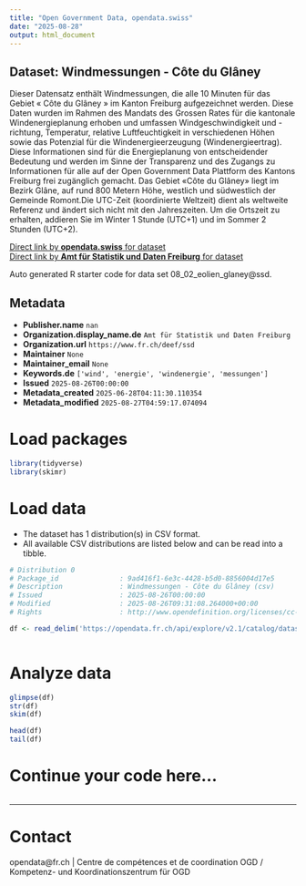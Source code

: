 ```yaml
---
title: "Open Government Data, opendata.swiss"
date: "2025-08-28"
output: html_document
---
```


## Dataset: Windmessungen - Côte du Glâney

Dieser Datensatz enthält Windmessungen, die alle 10 Minuten für das Gebiet « Côte du Glâney » im Kanton Freiburg aufgezeichnet werden. Diese Daten wurden im Rahmen des Mandats des Grossen Rates für die kantonale Windenergieplanung erhoben und umfassen Windgeschwindigkeit und -richtung, Temperatur, relative Luftfeuchtigkeit in verschiedenen Höhen sowie das Potenzial für die Windenergieerzeugung (Windenergieertrag). Diese Informationen sind für die Energieplanung von entscheidender Bedeutung und werden im Sinne der Transparenz und des Zugangs zu Informationen für alle auf der Open Government Data Plattform des Kantons Freiburg frei zugänglich gemacht. Das Gebiet «Côte du Glâney» liegt im Bezirk Glâne, auf rund 800 Metern Höhe, westlich und südwestlich der Gemeinde Romont.Die UTC-Zeit (koordinierte Weltzeit) dient als weltweite Referenz und ändert sich nicht mit den Jahreszeiten. Um die Ortszeit zu erhalten, addieren Sie im Winter 1 Stunde (UTC+1) und im Sommer 2 Stunden (UTC+2).

[Direct link by **opendata.swiss** for dataset](https://opendata.swiss/de/dataset/windmessungen-cote-du-glaney)<br>
[Direct link by **Amt für Statistik und Daten Freiburg** for dataset](https://opendata.fr.ch/explore/dataset/08_02_eolien_glaney/)

Auto generated R starter code for data set 08_02_eolien_glaney@ssd.

## Metadata

- **Publisher.name** `nan`
- **Organization.display_name.de** `Amt für Statistik und Daten Freiburg`
- **Organization.url** `https://www.fr.ch/deef/ssd`
- **Maintainer** `None`
- **Maintainer_email** `None`
- **Keywords.de** `['wind', 'energie', 'windenergie', 'messungen']`
- **Issued** `2025-08-26T00:00:00`
- **Metadata_created** `2025-06-28T04:11:30.110354`
- **Metadata_modified** `2025-08-27T04:59:17.074094`


# Load packages

```r

library(tidyverse)
library(skimr)

```

# Load data

-   The dataset has 1 distribution(s) in CSV format.
-   All available CSV distributions are listed below and can be read into a tibble.

```r

# Distribution 0
# Package_id               : 9ad416f1-6e3c-4428-b5d0-8856004d17e5
# Description              : Windmessungen - Côte du Glâney (csv)
# Issued                   : 2025-08-26T00:00:00
# Modified                 : 2025-08-26T09:31:08.264000+00:00
# Rights                   : http://www.opendefinition.org/licenses/cc-by-sa

df <- read_delim('https://opendata.fr.ch/api/explore/v2.1/catalog/datasets/08_02_eolien_glaney/exports/csv?use_labels=true')



```

# Analyze data

```r

glimpse(df)
str(df)
skim(df)

head(df)
tail(df)

```

# Continue your code here...

```r

```

------------------------------------------------------------------------

# Contact

opendata@fr.ch | Centre de compétences et de coordination OGD / Kompetenz- und Koordinationszentrum für OGD
